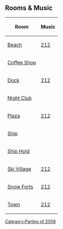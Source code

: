 {{NeedSWFs|Music for Coffee Shop, Night Club, Ship & Ship Hold}}
{{CPW|Rockhopper's Arrival Party|Rockhopper's Arrival Party 2008}}

==Rooms & Music==
{|class="wikitable" border="1" style="margin: auto;"
!Room!!Music
|-
|[[Media:ArtworkRooms0425Beach50.swf|Beach]]||[[Media:Music212.swf|212]]
|-
|[[Media:ArtworkRooms0425Coffee51.swf|Coffee Shop]]||{{n/a|?}}
|-
|[[Media:ArtworkRooms0425Dock50.swf|Dock]]||[[Media:Music212.swf|212]]
|-
|[[Media:ArtworkRooms0425Dance50.swf|Night Club]]||{{n/a|?}}
|-
|[[Media:ArtworkRooms0425Plaza50.swf|Plaza]]||[[Media:Music212.swf|212]]
|-
|[[Media:ArtworkRooms0425Ship50.swf|Ship]]||{{n/a|?}}
|-
|[[Media:ArtworkRooms0425Shiphold50.swf|Ship Hold]]||{{n/a|?}}
|-
|[[Media:ArtworkRooms0425Village50.swf|Ski Village]]||[[Media:Music212.swf|212]]
|-
|[[Media:ArtworkRooms0425Forts50.swf|Snow Forts]]||[[Media:Music212.swf|212]]
|-
|[[Media:ArtworkRooms0425Town50.swf|Town]]||[[Media:Music212.swf|212]]
|}


{{Parties}}

[[Category:Parties of 2008]]
